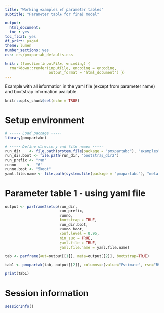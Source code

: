 ```yaml
---
title: "Working examples of parameter tables"
subtitle: "Parameter table for final model"

output:
  html_document:
  toc : yes
toc_float: yes
df_print: paged
theme: lumen
number_sections: yes
css: css/pmxpartab_defaults.css

knitr: (function(inputFile, encoding) {
  rmarkdown::render(inputFile, encoding = encoding,
                    output_format = "html_document") })
---
```


Example with all information in the yaml file (except from parameter name) and bootstrap information available.
  
```r

knitr::opts_chunk$set(echo = TRUE)

```

# Setup environment
```r

# ----- Load package -----
library(pmxpartabc)

# ----- Define directory and file names -----
run_dir    <- file.path(system.file(package = "pmxpartabc"), "examples")
run_dir.boot <- file.path(run_dir, 'bootstrap_dir2')
run_prefix <- "run"
runno     <-  "6"
runno.boot <- "5boot"
yaml.file.name <- file.path(system.file(package = "pmxpartabc"), "meta.yaml")

```

# Parameter table 1 - using yaml file
```r

output <- parframe2setup(run_dir, 
                         run_prefix, 
                         runno,
                         bootstrap = TRUE, 
                         run_dir.boot, 
                         runno.boot, 
                         conf.level = 0.95, 
                         min_suc = TRUE, 
                         yaml.file = TRUE, 
                         yaml.file.name = yaml.file.name)

tab <- parframe(out=output[[1]], meta=output[[2]], bootstrap=TRUE)  

tab1 <- pmxpartab(tab, output[[2]], columns=c(value="Estimate", rse="RSE%", ci95="95%CI", shrinkage="Shrinkage"))

print(tab1)

```

# Session information
```r

sessionInfo()

```

